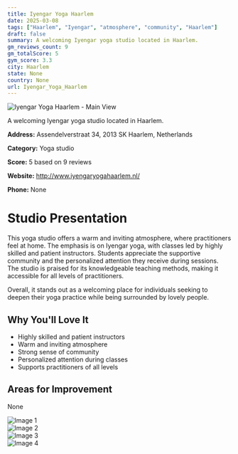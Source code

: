 ```yaml
---
title: Iyengar Yoga Haarlem
date: 2025-03-08
tags: ["Haarlem", "Iyengar", "atmosphere", "community", "Haarlem"]  
draft: false
summary: A welcoming Iyengar yoga studio located in Haarlem.
gm_reviews_count: 9
gm_totalScore: 5
gym_score: 3.3
city: Haarlem
state: None
country: None
url: Iyengar_Yoga_Haarlem
---
```


<div className="aspect-[16/9] relative my-8">
  <img 
    src="https://lh5.googleusercontent.com/p/AF1QipOcvr6GBlVIbHjybTexBL7ifYjddjbbaG6g9SM-=w1920-h1080-k-no"
    alt="Iyengar Yoga Haarlem - Main View"
    className="object-cover absolute inset-0 w-full h-full rounded-lg"
  />
</div>

A welcoming Iyengar yoga studio located in Haarlem.

**Address:** Assendelverstraat 34, 2013 SK Haarlem, Netherlands

**Category:** Yoga studio

**Score:** 5 based on 9 reviews

**Website:** http://www.iyengaryogahaarlem.nl/

**Phone:** None

# Studio Presentation

This yoga studio offers a warm and inviting atmosphere, where practitioners feel at home. The emphasis is on Iyengar yoga, with classes led by highly skilled and patient instructors. Students appreciate the supportive community and the personalized attention they receive during sessions. The studio is praised for its knowledgeable teaching methods, making it accessible for all levels of practitioners.

Overall, it stands out as a welcoming place for individuals seeking to deepen their yoga practice while being surrounded by lovely people.

## Why You'll Love It

- Highly skilled and patient instructors
- Warm and inviting atmosphere
- Strong sense of community
- Personalized attention during classes
- Supports practitioners of all levels

## Areas for Improvement

None

<div className="grid grid-cols-1 xl:grid-cols-2 gap-4 my-8">
<div className="aspect-[4/3] relative"><img src="https://lh5.googleusercontent.com/p/AF1QipNlmyDlcn5UOQfqD5_klt5K8Z7PWpLlYlWWttM1=w1920-h1080-k-no" alt="Image 1" className="object-cover absolute inset-0 w-full h-full rounded-lg" /></div>
<div className="aspect-[4/3] relative"><img src="https://lh5.googleusercontent.com/p/AF1QipO4enJJeqd5xZyZmFFsnJhQN8JDZv4keq6bEiik=w1920-h1080-k-no" alt="Image 2" className="object-cover absolute inset-0 w-full h-full rounded-lg" /></div>
<div className="aspect-[4/3] relative"><img src="https://lh5.googleusercontent.com/p/AF1QipNMbG4ugKTD2YUQTRRT39nBFFk96x56_B2rrxCc=w1920-h1080-k-no" alt="Image 3" className="object-cover absolute inset-0 w-full h-full rounded-lg" /></div>
<div className="aspect-[4/3] relative"><img src="https://lh5.googleusercontent.com/p/AF1QipPAQitSaB5Qj7AFnmqXaKdUCPQErzISpSeE_rFW=w1920-h1080-k-no" alt="Image 4" className="object-cover absolute inset-0 w-full h-full rounded-lg" /></div>
</div>